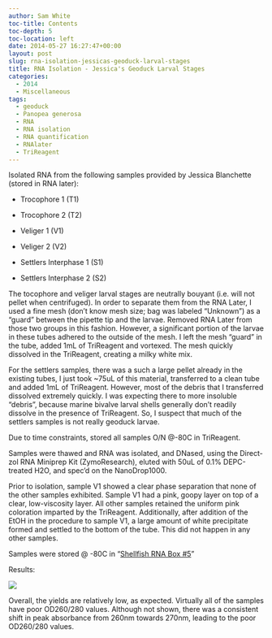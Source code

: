 ```yaml
---
author: Sam White
toc-title: Contents
toc-depth: 5
toc-location: left
date: 2014-05-27 16:27:47+00:00
layout: post
slug: rna-isolation-jessicas-geoduck-larval-stages
title: RNA Isolation - Jessica's Geoduck Larval Stages
categories:
  - 2014
  - Miscellaneous
tags:
  - geoduck
  - Panopea generosa
  - RNA
  - RNA isolation
  - RNA quantification
  - RNAlater
  - TriReagent
---
```


Isolated RNA from the following samples provided by Jessica Blanchette (stored in RNA later):




    
  * Trocophore 1 (T1)

    
  * Trocophore 2 (T2)

    
  * Veliger 1 (V1)

    
  * Veliger 2 (V2)

    
  * Settlers Interphase 1 (S1)

    
  * Settlers Interphase 2 (S2)



The tocophore and veliger larval stages are neutrally bouyant (i.e. will not pellet when centrifuged). In order to separate them from the RNA Later, I used a fine mesh (don't know mesh size; bag was labeled "Unknown") as a "guard" between the pipette tip and the larvae. Removed RNA Later from those two groups in this fashion. However, a significant portion of the larvae in these tubes adhered to the outside of the mesh. I left the mesh "guard" in the tube, added 1mL of TriReagent and vortexed. The mesh quickly dissolved in the TriReagent, creating a milky white mix.

For the settlers samples, there was a such a large pellet already in the existing tubes, I just took ~75uL of this material, transferred to a clean tube and added 1mL of TriReagent. However, most of the debris that I transferred dissolved extremely quickly. I was expecting there to more insoluble "debris", because marine bivalve larval shells generally don't readily dissolve in the presence of TriReagent. So, I suspect that much of the settlers samples is not really geoduck larvae.

Due to time constraints, stored all samples O/N @-80C in TriReagent.

Samples were thawed and RNA was isolated, and DNased, using the Direct-zol RNA Miniprep Kit (ZymoResearch), eluted with 50uL of 0.1% DEPC-treated H2O, and spec'd on the NanoDrop1000.

Prior to isolation, sample V1 showed a clear phase separation that none of the other samples exhibited. Sample V1 had a pink, goopy layer on top of a clear, low-viscosity layer. All other samples retained the uniform pink coloration imparted by the TriReagent. Additionally, after addition of the EtOH in the procedure to sample V1, a large amount of white precipitate formed and settled to the bottom of the tube. This did not happen in any other samples.

Samples were stored @ -80C in "[Shellfish RNA Box #5](https://docs.google.com/spreadsheet/ccc?key=0AmS_90rPaQMzcHdyU1d0MDVMLWpaTWdadnJSd0M4UUE&usp=sharing)"

Results:

![](https://eagle.fish.washington.edu/Arabidopsis/20140528%20-%20RNA%20geoduck%20ODs-01.JPG)

Overall, the yields are relatively low, as expected. Virtually all of the samples have poor OD260/280 values. Although not shown, there was a consistent shift in peak absorbance from 260nm towards 270nm, leading to the poor OD260/280 values.
